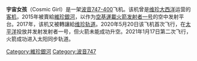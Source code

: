 {{Expand language|1=en|time=2021-01-20T19:09:16+00:00}}
'''宇宙女孩'''（Cosmic Girl）是一架[[波音747-400|波音747-400]]飞机。该机曾是[[维珍大西洋|维珍大西洋]]运营的[[客机|客机]]，2015年被賣給[[維珍銀河|維珍銀河]]，以作为[[空基運載火箭|空基運載火箭]][[发射者一号|发射者一号]]的空中发射平台。2017年，该机又被轉讓給[[维珍轨道|维珍轨道]]。2020年5月20日该飞机首次飞行，在[[太平洋|太平洋]]投放并发射发射者一号，但火箭未能成功升空。2021年1月17日第二次飞行，火箭成功进入太阳同步轨道。

[[Category:維珍銀河|Category:維珍銀河]]
[[Category:波音747|Category:波音747]]